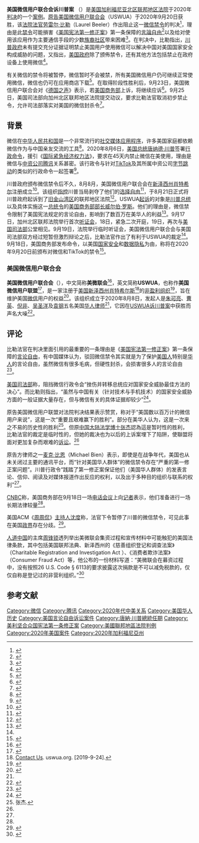{{noteTA
|G1=USGov
}}
{{Infobox court case
|name               = 美国微信用户联合会诉川普案<br/><small>{{nobold|{{lang|en|U.S. WeChat Users Alliance v. Trump}}}}</small>
|court              = [[美国加利福尼亚北区联邦地区法院|美国加利福尼亚北区联邦地区法院]]
|image              = 
|imagesize          = 
|imagelink          = 
|imagealt           = 
|caption            = 
|full name          = '{{nobold|{{lang|en|U.S. WeChat Users Alliance v. Donald John Trump}}}}'
|date decided       = {{start date|2020|9|20|df=}}
|citations          = 3:20-cv-05910<ref>{{cite news |title=US WeChat Users Alliance v. Donald J. Trump, 3:20-cv-05910|url=https://www.courtlistener.com/docket/17470217/us-wechat-users-alliance/|publisher=courtlistener.com|date=2020-08-21}}</ref>
|transcripts        = 
|judges             = [[劳雷尔·比勒|劳雷尔·比勒]]
|number of judges   = 
|decision by        = [[劳雷尔·比勒|劳雷尔·比勒]]
|concurring         = 
|dissenting         = 
|concur/dissent     = 
|prior actions      = 
|appealed from      = 
|appealed to        = 
|subsequent actions = 
|related actions    = 
|opinions           = 
|keywords           = {{hlist|宣判结果：[[美国微信用户联合会|美国微信用户联合会]]胜诉<br/>适用法条：《[[美国宪法第一修正案|美国宪法第一修正案]]》<ref name=commerceblock>{{cite web | url = https://www.reuters.com/article/idUSKCN26B0IU | title = U.S. judge blocks Commerce Department order to remove WeChat from app stores | first = David | last= Shepardson | date =September 20, 2020| publisher = [[Reuters|Reuters]] }}</ref>}}

|italic title       = 
}}

'''美国微信用户联合会诉川普案''' （{{lang-en|U.S. WeChat Users Alliance v. Trump}}）是[[美国加利福尼亚北区联邦地区法院|美国加利福尼亚北区联邦地区法院]]于2020年[[裁判_(法律)|判决]]的一个[[案例|案例]]。[[原告|原告]][[美国微信用户联合会|美国微信用户联合会]]（USWUA）于2020年9月20日获胜，该[[法院|法院]][[法官|法官]][[劳雷尔·比勒|劳雷尔·比勒]]（Laurel Beeler）作出阻止这一[[微信|微信]][[禁令|禁令]]的判决<ref>{{cite news |title=美國聯邦法官暫時叫停川普微信禁令|url=https://cn.nytimes.com/business/20200921/court-wechat-ban/zh-hant/|publisher=[[纽约时报|纽约时报]]|date=2020-09-21}}</ref>，理由是此[[禁令|禁令]]可能損害《[[美国宪法第一修正案|美国宪法第一修正案]]》第一条保障的[[言論自由|言論自由]]<ref>{{cite news |title=“损害美国宪法保障的言论自由权利”！联邦法院暂停川普政府微信禁令|url=https://www.storm.mg/article/3050512|publisher=[[風傳媒|風傳媒]]|date=2020-09-21}}</ref>以及给对使用该应用作为主要通信手段的少数[[族裔|族裔]][[社区|社区]]带来困难<ref name="group">{{cite news |title=U.S. Judge Temporarily Halts Trump's WeChat Ban |url=https://www.nytimes.com/2020/09/20/business/economy/court-wechat-ban.html |work=[[The_New_York_Times|The New York Times]]|date=September 20, 2020}}</ref>。在判决中，比勒指出，[[川普政府|川普政府]]未有提交充分证据证明禁止美国用户使用微信可以解决中国对美国国家安全构成威胁的问题，又指出，[[美国政府|美国政府]]除了颁佈禁令，还有其他方法包括禁止在政府设备上使用微信<ref>{{cite news |title=加州法院頒令暫緩WeChat下架行政命令|url=https://www.rfa.org/cantonese/news/us-wechat-09212020034727.html|publisher=[[自由亚洲电台|自由亚洲电台]]|date=2020-09-21}}</ref>。

有关微信的禁令将被暂停，微信暂时不会被禁，所有美国微信用户仍可继续正常使用微信，微信也仍可在应用商店下载<ref>{{cite news |title=美法官叫停总统微信禁令|url=https://www.rfa.org/mandarin/Xinwen/10-09202020170132.html|publisher=[[自由亚洲电台|自由亚洲电台]]|date=2020-09-20}}</ref>。在取得阶段性胜利后，9月23日，美国微信用户联合会对《[[德国之声|德国之声]]》表示，若[[美国商务部|美国商务部]]上诉，将继续应诉<ref>{{cite news |title=美国微信用户联合会：若商务部上诉将继续应诉|url=https://www.dw.com/zh/%E7%BE%8E%E5%9B%BD%E5%BE%AE%E4%BF%A1%E7%94%A8%E6%88%B7%E8%81%94%E5%90%88%E4%BC%9A%E8%8B%A5%E5%95%86%E5%8A%A1%E9%83%A8%E4%B8%8A%E8%AF%89%E5%B0%86%E7%BB%A7%E7%BB%AD%E5%BA%94%E8%AF%89/a-55027949|publisher=[[德国之声|德国之声]]|date=2020-09-23}}</ref>。9月25日，美国司法部向加州北区联邦地区法院提交动议，要求比勒法官取消初步禁止令，允许司法部落实对美国的微信封杀令<ref>{{cite news |title=微信禁令法庭遇阻引争议 保护言论自由还是保护钳制言论|url=https://www.voachinese.com/a/wechat-freedom-of-speech/5598630.html|publisher=[[美国之音|美国之音]]|date=2020年9月26日}}</ref>。

==背景==
微信在[[中华人民共和国|中华人民共和国]]是一个非常流行的[[社交媒体|社交媒体]][[应用程序|应用程序]]，许多美国家庭都依赖微信作为与中国亲友交流的工具<ref name="communication">{{cite news |title='It's So Essential': WeChat Ban Makes U.S.-China Standoff Personal |url=https://www.nytimes.com/2020/09/18/technology/wechat-ban-united-states-china.html |work=[[The_New_York_Times|The New York Times]]|date=September 18, 2020}}</ref>。2020年8月6日，[[美国总统|美国总统]][[唐纳德·川普|唐纳德·川普]]签署[[行政命令|行政命令]]，援引《[[国际紧急经济权力法|国际紧急经济权力法]]》，要求在45天内禁止微信在美使用，理由是微信与[[中资|中资]][[公司|公司]][[腾讯|腾讯]]关系甚密。该行政令与针对[[TikTok|TikTok]]及其所属中资公司[[字节跳动|字节跳动]]的类似的行政命令一起签署<ref name=":10">{{Cite news|last=Arbel|first=Tali|date=2020-08-07|title=Trump bans dealings with Chinese owners of TikTok, WeChat|agency=[[Associated_Press|Associated Press]]|url=https://apnews.com/719d8c83f689929c9c9d8c9aa5593fc8|url-status=|access-date=|archive-date=2020-08-07|archive-url=https://web.archive.org/web/20200807071140/https://apnews.com/719d8c83f689929c9c9d8c9aa5593fc8}}</ref>。

川普政府颁布微信禁令后不久，8月8月，美国微信用户联合会在[[新泽西州|新泽西州]][[肖特希尔|肖特希尔]]注册成立<ref name="ccpit1">{{cite news |title=美国微信用户联合会提起诉讼 挑战总统令|url=http://www.ccpit.org/Contents/Channel_4131/2020/0831/1288051/content_1288051.htm|website=[[中国国际贸易促进委员会|中国国际贸易促进委员会]]|date=2020-08-31}}</ref>。该组织[[指控|指控]]川普当局剥夺了他们的[[选择自由|选择自由]]<ref>{{cite news |title=美国新战略：打造“净网”联盟 限制中国渗透|url=https://www.rfa.org/mandarin/yataibaodao/junshiwaijiao/hc-08122020133108.html|publisher=[[自由亚洲电台|自由亚洲电台]]|date=2020-08-12}}</ref>，于8月21日正式将川普政府起诉到了[[旧金山湾区|旧金山湾区]]的联邦地区法院<ref>{{cite news |title=特朗普政府释放松口信号 华人律师团挑战微信禁令|url=https://www.rfa.org/mandarin/Xinwen/5-08222020115644.html|publisher=[[自由亚洲电台|自由亚洲电台]]|date=2020-08-22}}</ref>。USWUA[[起诉|起诉]]的对象是[[川普总统|川普总统]]以及具体实施这一[[总统令|总统令]]的[[美国商务部|美国商务部]][[部长|部长]][[威尔伯·罗斯|威尔伯·罗斯]]。他们的理由是，微信禁令限制了美国宪法规定的言论自由，影响到了数百万在美华人的利益<ref>{{cite news |title=微信禁令惹争议 诉讼大战硝烟四起|url=https://www.rfa.org/mandarin/yataibaodao/zhengzhi/wy-08192020151711.html|publisher=[[自由亚洲电台|自由亚洲电台]]|date=2020-08-19}}</ref>。9月17日，加州北区联邦法院举行首次[[听证会|听证会]]，18日，紧急二次开庭，19日，再次与[[美国司法部|美国司法部]]公堂相见。9月19日，法院举行临时听证会，美国微信用户联合会与美国司法部双方经过短暂但激烈辩论之后，比勒法官作出了有利于USWUA的裁定<ref name="微信临时裁决是胜利还是掉入了法律陷阱？"/>。9月18日，美国商务部发布命令，以美国[[国家安全|国家安全]]和[[数据|数据]][[隐私|隐私]]为由，称将在2020年9月20日前颁布对微信和TikTok的禁令<ref>{{Cite news|last=Shepardson|first=David|date=2020-09-18|title=EXCLUSIVE-Trump to block U.S. downloads of TikTok, WeChat on Sunday- officials|language=|work=[[Reuters|Reuters]]|url=https://www.reuters.com/article/usa-tiktok-ban-idUSL1N2GF039|archive-date=2020-09-20|archive-url=https://web.archive.org/web/20200920143158/https://www.reuters.com/article/usa-tiktok-ban-idUSL1N2GF039|url-status=}}</ref>。
===美国微信用户联合会===
{{Infobox organization
| name                = 美国微信用户联合会
| full_name           = 
| native_name         = U.S. WeChat Users Alliance
| native_name_lang    = 
| logo                = 
| logo_size           = 
| logo_alt            = 
| logo_caption        = 
| image               = 
| image_size          = 
| alt                 = 
| caption             = 
| map                 = 
| map_size            = 
| map_alt             = 
| map_caption         = 
| map2                = 
| map2_size           = 
| map2_alt            = 
| map2_caption        = 
| abbreviation        = 
| nickname            = 
| pronounce           = 
| pronounce ref       = 
| pronounce comment   = 
| pronounce 2         = 
| named_after         = 
| motto               = 
| predecessor         = 
| merged              = 
| successor           = 
| formation           = 2020年8月8日<ref name="微信临时裁决是胜利还是掉入了法律陷阱？" />
| founder            = [[朱可亮|朱可亮]]<br/>[[曹英_(律师)|曹英]]<br/>[[倪非|倪非]]<br/>[[吴圣洋|吴圣洋]]<br/>[[袁钢|袁钢]]
| founding_location   = {{USA}}[[新泽西州|新泽西州]][[肖特希尔斯|肖特希尔斯]]
| dissolved           = <!-- or |defunct = --><!-- use {{end date and age|YYYY|MM|DD}} -->
| merger              = <!-- other organizations (if any) merged with, to constitute the new organization -->
| type                =[[非盈利组织|非盈利组织]]<ref>{{cite news |title=U.S. government says upcoming WeChat ban won't target users|url=https://www.cnbc.com/2020/09/17/us-government-says-upcoming-wechat-ban-wont-target-users.html|website=[[CNBC|CNBC]]|date=2020-09-16}}</ref>
| tax_id              = <!-- or |vat_id = (for European organizations) -->
| registration_id     = <!-- for non-profits -->
| status              = 
| purpose             = <!-- or |focus = --><!-- humanitarian, activism, peacekeeping, etc. -->
| professional_title  = <!-- for professional associations -->
| headquarters        =
| location_city       =
| location_country    =
| location_city2      =
| location_country2   =
| addnl_location_city =
| addnl_location_country =
| addnl_location_city2 =
| addnl_location_country2 =
| coordinates         = <!-- {{coord|LAT|LON|display=inline,title}} -->
| origins             = 
| region_served       = <!-- or |area_served = or |region = -->
| products            = <!-- or |product = -->
| services            = 
| methods             = <!-- or |method = -->
| fields              = <!-- or |field = -->
| membership          = <!-- number of members -->
| membership_year     = <!-- year to which membership numbers/data apply -->
| language            = <!-- or |languages = --><!-- any official language or languages used -->
| owner               = <!-- or |owners = -->
| sec_gen             = <!-- or |gen_sec for General Secretary -->
| leader_title        = <!-- defaults to "Leader" -->
| leader_name         = 
| leader_title2       = 
| leader_name2        = 
| leader_title3       = 
| leader_name3        = 
| leader_title4       = 
| leader_name4        = 
| board_of_directors  = 
| key_people          = 
| main_organ          = 
| parent_organization = 
| subsidiaries        = 
| secessions          = 
| affiliations        = 
| budget              = 
| budget_year         = 
| revenue             = 
| revenue_year        = 
| disbursements       = 
| expenses            = 
| expenses_year       = 
| endowment           = 
| endowment_year      = 
| staff               = 
| staff_year          = 
| volunteers          = 
| volunteers_year     = 
| students            = 
| students_year       = 
| awards              =
| website             = [https://uswua.org/ uswua.org]
| remarks             = 
| formerly            = 
| footnotes           = 
| bodystyle           = 
}}

'''美国微信用户联合会'''（{{lang-en|U.S. WeChat Users Alliance<ref>{{cite news |title=川普微信禁令20日生效 恐被臨時叫停|url=https://www.worldjournal.com/wj/story/121186/4870310|publisher=[[世界日报|世界日报]]|date=2020-09-18}}</ref>}}），中文简称'''美微联会'''<ref>{{cite news |title=告川普微信禁令暫嘗勝果！華人律師無酬打官司|url=https://www.worldjournal.com/wj/story/121368/4870102|publisher=[[世界日报|世界日报]]|date=2020-09-20}}</ref>，英文简称'''USWUA'''，也称作'''美国微信用户联盟'''<ref>{{cite news |title=特朗普政府称微信禁令不会影响到美国用户|url=https://cn.wsj.com/articles/%E7%89%B9%E6%9C%97%E6%99%AE%E6%94%BF%E5%BA%9C%E7%A7%B0%E5%BE%AE%E4%BF%A1%E7%A6%81%E4%BB%A4%E4%B8%8D%E4%BC%9A%E5%BD%B1%E5%93%8D%E5%88%B0%E7%BE%8E%E5%9B%BD%E7%94%A8%E6%88%B7-11600306519|publisher=[[华尔街日报|华尔街日报]]|date=2020年9月17日}}</ref>，是一家注册于[[美国|美国]][[新泽西州|新泽西州]][[肖特希尔斯|肖特希尔斯]]<ref>[https://uswua.org/contact-us Contact Us]. uswua.org. [2019-9-24]. </ref>的[[非盈利组织|非盈利组织]]<ref>{{cite news |title=Justice Department says WeChat users won't be penalized under Trump's executive order|url=https://techcrunch.com/2020/09/16/justice-department-says-wechat-users-wont-be-penalized-under-trumps-executive-order/|publisher=[[TechCrunch|TechCrunch]]|date=2020-09-17}}</ref>，旨在维护美国[[微信|微信]]用户的权益<ref>{{cite news |title=Federal Judge Blocks Trump Administration's U.S. WeChat Ban|url=https://www.npr.org/2020/09/20/914983610/federal-judge-blocks-trump-administrations-u-s-wechat-ban|publisher=[[National_Public_Radio|National Public Radio]]|date=2020-09-20}}</ref>。该组织成立于2020年8月8日，发起人是[[朱可亮|朱可亮]]、[[曹英_(律师)|曹英]]、[[倪非|倪非]]、[[吴圣洋|吴圣洋]]及[[袁钢|袁钢]]五名美国[[华人|华人]][[律师|律师]]<ref name="ccpit1" />，它因在[[USWUA诉川普案|USWUA诉川普案]]中获胜而声名大噪<ref>{{Cite web|title=特朗普禁微信 律师联手兴讼-侨报网|url=http://www.uschinapress.com/static/content/HS/2020-08-10/742341772537241600.html|access-date=2021-06-18|work=www.uschinapress.com}}</ref>。

==评论==
比勒法官在判决里面引用的最重要的一条理由是《[[美国宪法第一修正案|美国宪法第一修正案]]》第一条保障的[[言论自由|言论自由]]，有中国媒体认为，驳回微信禁令其实就是为了保护[[美国人|美国人]]特别是[[华人|华人]]的言论自由，虽然微信有很多毛病，但硬性封杀，会损害很多人的言论自由<ref>{{cite news |title=以弱搏强，美国华人阻击微信禁令的45天|url=https://finance.sina.com.cn/tech/2020-09-24/doc-iivhuipp6245688.shtml|publisher=[[财经_(杂志)|财经]]|date=2020-09-24}}</ref>。

[[美国司法部|美国司法部]]称，阻挡微信行政令会“挫伤并转移总统应对国家安全威胁最佳方法的决心”。而比勒则指出，“虽然与中国有关（针对技术与手机技术）的国家安全威胁方面的一般证据大量存在，但与微信有关的具体证据却较少”<ref name="微信：美国政府禁令受阻缘于宪法修正案，法律较量或变长期">{{cite news |title=微信：美国政府禁令受阻缘于宪法修正案，法律较量或变长期|url=https://www.bbc.com/zhongwen/simp/world-54232928|publisher=[[BBC中文网|BBC中文网]]|date=2020年9月21日}}</ref>。

原告美国微信用户联盟对法院判决结果表示赞赏，称对于“美国数以百万计的微信用户来说”，这是一次“重要且艰难赢下的胜利”。部分在美华人认为，这是一次来之不易的历史性的胜利<ref name="微信临时裁决是胜利还是掉入了法律陷阱？">张杰.{{cite news |title=微信临时裁决是胜利还是掉入了法律陷阱？|url=http://beijingspring.com/bj2/2010/300/922202035835.htm|publisher=[[北京之春_(杂志)|北京之春]]|date=2020-09-24}}</ref>。但原[[中国大陆|中国大陆]][[法学博士|法学博士]][[张杰_(法学家)|张杰]]認為這是暂时性的胜利，比勒法官的裁定是临时性的，但她的裁决也为以后的上诉案埋下了陷阱，使聯盟将面对更加复杂而艰难的[[诉讼|诉讼]]。<ref name="微信临时裁决是胜利还是掉入了法律陷阱？"/>

原告方律师之一[[麦克·比恩|麦克·比恩]]（Michael Bien）表示，即使是在战争年代，美国也从未关闭过主要的通讯平台，而“针对美国华人群体”的微信禁令存在“严重的第一修正案问题”。川普行政令“践踏了第一修正案保证他们（美国华人群体）的发表言论、信仰、阅读及对媒体报道作出反应的权利，以及出于多种目的组织与联系的权利”<ref name="微信：美国政府禁令受阻缘于宪法修正案，法律较量或变长期"/>。

[[CNBC|CNBC]]称，美国商务部在9月18日一场[[电话会议|电话会议]]上向[[记者|记者]]表示，他们准备进行一场长期法律较量<ref name="微信：美国政府禁令受阻缘于宪法修正案，法律较量或变长期"/>。

美国ACM《[[周周侃|周周侃]]》[[主持人|主持人]][[沈度_(主持人)|沈度]]称，法官下令暂停了川普的微信禁令，可见此事在美国[[政界|政界]]存在分歧。<ref>{{cite news |title=【观点】封杀微信争议 标榜自由的美国不应采用中国的手段|url=https://www.sbs.com.au/language/mandarin/zh-hans/audio/us-should-not-use-chinese-methods-in-the-controversy-over-banning-wechat|publisher=[[特别广播服务公司|Special Broadcasting Service]]|date=2020年9月24日}}</ref>。

[[人道中国|人道中国]]的主席[[周锋锁|周锋锁]]透列举出美微联会集资过程和宣传材料中可能触犯的美国法律条款，其中包括美国联邦法典、新泽西州的《慈善组织登记和调查法案》（Charitable Registration and Investigation Act ）、《消费者欺诈法案》（Consumer Fraud Act）等，他公布的一份材料写道：“美微联会在募资过程中，没有按照26 U.S. Code § 6113的要求披露这次捐款是不可以减免税款的，仅仅自称是登记过的非营利组织。”<ref>{{Cite web |title=中国微信审查将进一步合法化？美微联会被质疑非法筹资 |url=https://www.rfa.org/mandarin/yataibaodao/meiti/xx-10132020112739.html |accessdate=2020-10-15 |work=Radio Free Asia |language=zh-cn}}</ref>

==参考文献==
{{Reflist|30em}}

[[Category:微信|Category:微信]]
[[Category:腾讯|Category:腾讯]]

[[Category:2020年代中美关系|Category:2020年代中美关系]]
[[Category:美国华人历史|Category:美国华人历史]]
[[Category:美国言论自由诉讼案件|Category:美国言论自由诉讼案件]]
[[Category:唐納·川普總統任期|Category:唐納·川普總統任期]]
[[Category:美利坚合众国宪法第一条修正案|Category:美利坚合众国宪法第一条修正案]]
[[Category:美國聯邦地區法院判例|Category:美國聯邦地區法院判例]]
[[Category:2020年美国案件|Category:2020年美国案件]]
[[Category:2020年加利福尼亞州|Category:2020年加利福尼亞州]]